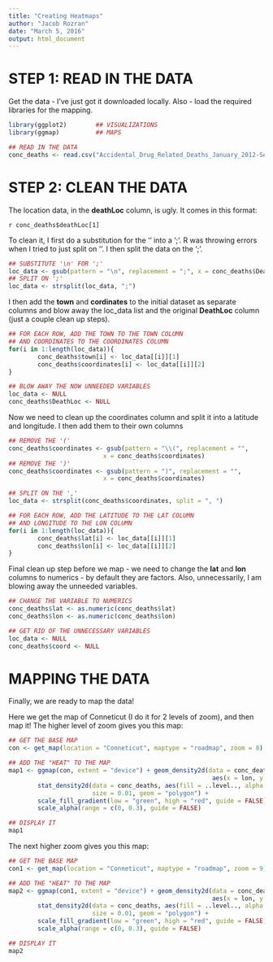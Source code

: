 ```yaml
---
title: "Creating Heatmaps"
author: "Jacob Rozran"
date: "March 5, 2016"
output: html_document
---
```


# STEP 1: READ IN THE DATA

Get the data - I've just got it downloaded locally. Also - load the required 
libraries for the mapping.

```r
library(ggplot2)        ## VISUALIZATIONS
library(ggmap)          ## MAPS

## READ IN THE DATA 
conc_deaths <- read.csv("Accidental_Drug_Related_Deaths_January_2012-Sept_2015.csv")
```

# STEP 2: CLEAN THE DATA 

The location data, in the **deathLoc** column, is ugly. It comes in this format:

`r conc_deaths$deathLoc[1]`

To clean it, I first do a substitution for the '\n' into a ';'. R was throwing 
errors when I tried to just split on '\n'. I then split the data on the ';'.

```r
## SUBSTITUTE '\n' FOR ';'
loc_data <- gsub(pattern = "\n", replacement = ";", x = conc_deaths$DeathLoc)
## SPLIT ON ';'
loc_data <- strsplit(loc_data, ";")
```

I then add the **town** and **cordinates** to the initial dataset as separate columns 
and blow away the loc_data list and the original **DeathLoc** column (just a 
couple clean up steps).

```r
## FOR EACH ROW, ADD THE TOWN TO THE TOWN COLUMN 
## AND COORDINATES TO THE COORDINATES COLUMN
for(i in 1:length(loc_data)){
        conc_deaths$town[i] <- loc_data[[i]][1]
        conc_deaths$coordinates[i] <- loc_data[[i]][2]
}

## BLOW AWAY THE NOW UNNEEDED VARIABLES
loc_data <- NULL
conc_deaths$DeathLoc <- NULL
```

Now we need to clean up the coordinates column and split it into a latitude and 
longitude. I then add them to their own columns

```r
## REMOVE THE '(' 
conc_deaths$coordinates <- gsub(pattern = "\\(", replacement = "", 
                          x = conc_deaths$coordinates)
## REMOVE THE ')' 
conc_deaths$coordinates <- gsub(pattern = ")", replacement = "", 
                          x = conc_deaths$coordinates)

## SPLIT ON THE ','
loc_data <- strsplit(conc_deaths$coordinates, split = ", ")

## FOR EACH ROW, ADD THE LATITUDE TO THE LAT COLUMN 
## AND LONGITUDE TO THE LON COLUMN
for(i in 1:length(loc_data)){
        conc_deaths$lat[i] <- loc_data[[i]][1]
        conc_deaths$lon[i] <- loc_data[[i]][2]
}
```

Final clean up step before we map - we need to change the **lat** and **lon** 
columns to numerics - by default they are factors. Also, unnecessarily, I am 
blowing away the unneeded variables. 

```r
## CHANGE THE VARIABLE TO NUMERICS
conc_deaths$lat <- as.numeric(conc_deaths$lat)
conc_deaths$lon <- as.numeric(conc_deaths$lon)

## GET RID OF THE UNNECESSARY VARIABLES
loc_data <- NULL
conc_deaths$coord <- NULL
```

# MAPPING THE DATA

Finally, we are ready to map the data!

Here we get the map of Conneticut (I do it for 2 levels of zoom), and then map 
it! The higher level of zoom gives you this map:

```r
## GET THE BASE MAP
con <- get_map(location = "Conneticut", maptype = "roadmap", zoom = 8)

## ADD THE "HEAT" TO THE MAP
map1 <- ggmap(con, extent = "device") + geom_density2d(data = conc_deaths, 
                                                        aes(x = lon, y = lat)) + 
        stat_density2d(data = conc_deaths, aes(fill = ..level.., alpha = ..level..),
                       size = 0.01, geom = "polygon") + 
        scale_fill_gradient(low = "green", high = "red", guide = FALSE) + 
        scale_alpha(range = c(0, 0.3), guide = FALSE)

## DISPLAY IT
map1
```

The next higher zoom gives you this map:

```r
## GET THE BASE MAP
con1 <- get_map(location = "Conneticut", maptype = "roadmap", zoom = 9)

## ADD THE "HEAT" TO THE MAP
map2 <- ggmap(con1, extent = "device") + geom_density2d(data = conc_deaths, 
                                                        aes(x = lon, y = lat)) + 
        stat_density2d(data = conc_deaths, aes(fill = ..level.., alpha = ..level..),
                       size = 0.01, geom = "polygon") + 
        scale_fill_gradient(low = "green", high = "red", guide = FALSE) + 
        scale_alpha(range = c(0, 0.3), guide = FALSE)

## DISPLAY IT
map2
```